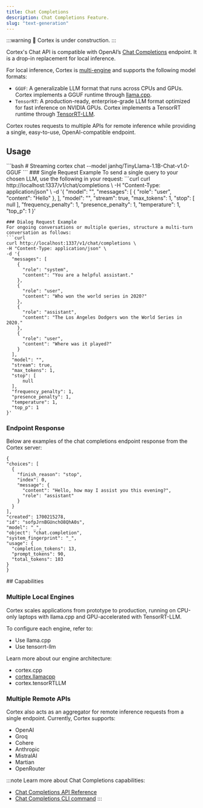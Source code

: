 ```yaml
---
title: Chat Completions
description: Chat Completions Feature.
slug: "text-generation"
---
```



:::warning
🚧 Cortex is under construction.
:::

Cortex's Chat API is compatible with OpenAI’s [Chat Completions](https://platform.openai.com/docs/api-reference/chat) endpoint. It is a drop-in replacement for local inference.

For local inference, Cortex is [multi-engine](#multiple-local-engines) and supports the following model formats:

- `GGUF`: A generalizable LLM format that runs across CPUs and GPUs. Cortex implements a GGUF runtime through [llama.cpp](https://github.com/ggerganov/llama.cpp/).
- `TensorRT`: A production-ready, enterprise-grade LLM format optimized for fast inference on NVIDIA GPUs. Cortex implements a TensorRT runtime through [TensorRT-LLM](https://github.com/NVIDIA/TensorRT-LLM).

Cortex routes requests to multiple APIs for remote inference while providing a single, easy-to-use, OpenAI-compatible endpoint.

## Usage

<Tabs>
  <TabItem  value="CLI" label="CLI" default>
    ```bash 
    # Streaming 
    cortex chat --model janhq/TinyLlama-1.1B-Chat-v1.0-GGUF
    ```
  </TabItem>
  <TabItem value="CURL" label="CURL">
  ### Single Request Example
  To send a single query to your chosen LLM, use the following in your request:
  ```curl
  curl http://localhost:1337/v1/chat/completions \
  -H "Content-Type: application/json" \
  -d '{
    "model": "",
    "messages": [
      {
        "role": "user",
        "content": "Hello"
      },
    ],
    "model": "",
    "stream": true,
    "max_tokens": 1,
    "stop": [
        null
    ],
    "frequency_penalty": 1,
    "presence_penalty": 1,
    "temperature": 1,
    "top_p": 1
  }'

  ```
  ### Dialog Request Example
  For ongoing conversations or multiple queries, structure a multi-turn conversation as follows:
  ```curl
  curl http://localhost:1337/v1/chat/completions \
  -H "Content-Type: application/json" \
  -d '{
    "messages": [
      {
        "role": "system",
        "content": "You are a helpful assistant."
      },
      {
        "role": "user",
        "content": "Who won the world series in 2020?"
      },
      {
        "role": "assistant",
        "content": "The Los Angeles Dodgers won the World Series in 2020."
      },
      {
        "role": "user",
        "content": "Where was it played?"
      }
    ],
    "model": "",
    "stream": true,
    "max_tokens": 1,
    "stop": [
        null
    ],
    "frequency_penalty": 1,
    "presence_penalty": 1,
    "temperature": 1,
    "top_p": 1
  }'

  ```
  ### Endpoint Response
  Below are examples of the chat completions endpoint response from the Cortex server:
  ```curl
  {
  "choices": [
    {
      "finish_reason": "stop",
      "index": 0,
      "message": {
        "content": "Hello, how may I assist you this evening?",
        "role": "assistant"
      }
    }
  ],
  "created": 1700215278,
  "id": "sofpJrnBGUnchO8QhA0s",
  "model": "_",
  "object": "chat.completion",
  "system_fingerprint": "_",
  "usage": {
    "completion_tokens": 13,
    "prompt_tokens": 90,
    "total_tokens": 103
  }
}
  ```
  </TabItem>
</Tabs>
## Capabilities

### Multiple Local Engines

Cortex scales applications from prototype to production, running on CPU-only laptops with llama.cpp and GPU-accelerated with TensorRT-LLM.

To configure each engine, refer to:

- Use llama.cpp
- Use tensorrt-llm

Learn more about our engine architecture:

- cortex.cpp
- [cortex.llamacpp](/docs/cortex-llamacpp)
- cortex.tensorRTLLM

### Multiple Remote APIs

Cortex also acts as an aggregator for remote inference requests from a single endpoint. Currently, Cortex supports:

- OpenAI
- Groq
- Cohere
- Anthropic
- MistralAI
- Martian
- OpenRouter

:::note
Learn more about Chat Completions capabilities:
- [Chat Completions API Reference](/api-reference#tag/inference/post/chat/completions)
- [Chat Completions CLI command](/docs/cli/chat)
:::
